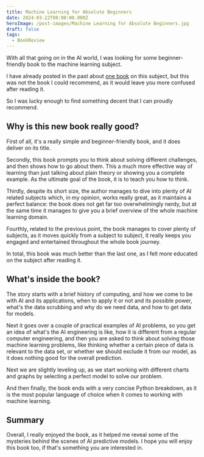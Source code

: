 ```yaml
---
title: Machine Learning for Absolute Beginners
date: 2024-03-22T00:00:00.000Z
heroImage: /post-images/Machine Learning for Absolute Beginners.jpg
draft: false
tags:
  - BookReview
---
```


With all that going on in the AI world, I was looking for some beginner-friendly book to the machine learning subject.

I have already posted in the past about [one book](https://alex-code.com/admin#/~/post/2023-07-18-one-hundred-page-machine-learning-book) on this subject, but this was not the book I could recommend, as it would leave you more confused after reading it.

So I was lucky enough to find something decent that I can proudly recommend.

## Why is this new book really good?

First of all, it's a really simple and beginner-friendly book, and it does deliver on its title.

Secondly, this book prompts you to think about solving different challenges, and then shows how to go about them. This a much more effective way of learning than just talking about plain theory or showing you a complete example. As the ultimate goal of the book, it is to teach you how to think.

Thirdly, despite its short size, the author manages to dive into plenty of AI related subjects which, in my opinion, works really great, as it maintains a perfect balance: the book does not get far too overwhelmingly nerdy, but at the same time it manages to give you a brief overview of the whole machine learning domain.

Fourthly, related to the previous point, the book manages to cover plenty of subjects, as it moves quickly from a subject to subject, it really keeps you engaged and entertained throughout the whole book journey.

In total, this book was much better than the last one, as I felt more educated on the subject after reading it.

## What's inside the book?

The story starts with a brief history of computing, and how we come to be with AI and its applications, when to apply it or not and its possible power, what's the data scrubbing and why do we need data, and how to get data for models.

Next it goes over a couple of practical examples of AI problems, so you get an idea of what's the AI engineering is like, how it is different from a regular computer engineering, and then you are asked to think about solving those machine learning problems, like thinking whether a certain piece of data is relevant to the data set, or whether we should exclude it from our model, as it does nothing good for the overall prediction.

Next we are slightly leveling up, as we start working with different charts and graphs by selecting a perfect model to solve our problem.

And then finally, the book ends with a very concise Python breakdown, as it is the most popular language of choice when it comes to working with machine learning.

## Summary

Overall, I really enjoyed the book, as it helped me reveal some of the mysteries behind the scenes of AI predictive models. I hope you will enjoy this book too, if that's something you are interested in.
